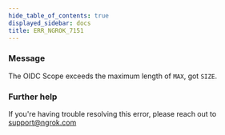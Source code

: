 ```yaml
---
hide_table_of_contents: true
displayed_sidebar: docs
title: ERR_NGROK_7151
---
```




### Message

The OIDC Scope exceeds the maximum length of `MAX`, got `SIZE`.

<ErrorDetails error="err_ngrok_7151" />

### Further help

If you're having trouble resolving this error, please reach out to [support@ngrok.com](mailto:support@ngrok.com?subject=Help%20with%20ERR_NGROK_7151)
